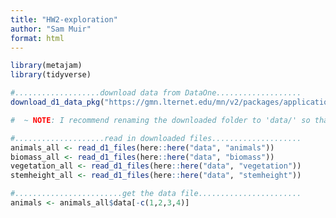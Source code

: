 ```yaml
---
title: "HW2-exploration"
author: "Sam Muir"
format: html
---
```


```r
library(metajam) 
library(tidyverse)
```

```r
#...................download data from DataOne...................
download_d1_data_pkg("https://gmn.lternet.edu/mn/v2/packages/application%2Fbagit-097/doi%3A10.6073%2Fpasta%2F9746c71b35e9f8c544ea12c601c33949", path = here::here("data")) 

#  ~ NOTE: I recommend renaming the downloaded folder to 'data/' so that it's ignored by .gitignore! ~

#....................read in downloaded files....................
animals_all <- read_d1_files(here::here("data", "animals"))
biomass_all <- read_d1_files(here::here("data", "biomass"))
vegetation_all <- read_d1_files(here::here("data", "vegetation"))
stemheight_all <- read_d1_files(here::here("data", "stemheight"))

#........................get the data file.......................
animals <- animals_all$data[-c(1,2,3,4)]
  
```

